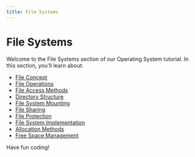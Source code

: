 ```yaml
---
title: File Systems
---
```


# File Systems

Welcome to the File Systems section of our Operating System tutorial. In this section, you'll learn about:

- [File Concept](./0-file-concept.mdx)
- [File Operations](./1-file-operations.mdx)
- [File Access Methods](./2-file-access-methods.mdx)
- [Directory Structure](./3-directory-structure.mdx)
- [File System Mounting](./4-file-system-mounting.mdx)
- [File Sharing](./5-file-sharing.mdx)
- [File Protection](./6-file-protection.mdx)
- [File System Implementation](./7-file-system-implementation.mdx)
- [Allocation Methods](./8-allocation-methods.mdx)
- [Free Space Management](./9-free-space-management.mdx)

Have fun coding!